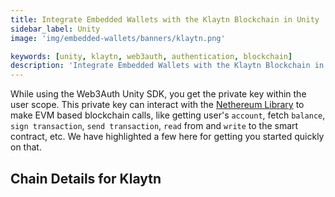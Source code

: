 ```yaml
---
title: Integrate Embedded Wallets with the Klaytn Blockchain in Unity
sidebar_label: Unity
image: 'img/embedded-wallets/banners/klaytn.png'

keywords: [unity, klaytn, web3auth, authentication, blockchain]
description: 'Integrate Embedded Wallets with the Klaytn Blockchain in Unity | Embedded Wallets'
---
```



While using the Web3Auth Unity SDK, you get the private key within the user scope. This private key can interact with the [Nethereum Library](https://nethereum.com/) to make EVM based blockchain calls, like getting user's `account`, fetch `balance`, `sign transaction`, `send transaction`, `read` from and `write` to the smart contract, etc. We have highlighted a few here for getting you started quickly on that.

## Chain Details for Klaytn

<ChainDetailsKlaytn />

<EVMInteraction />
